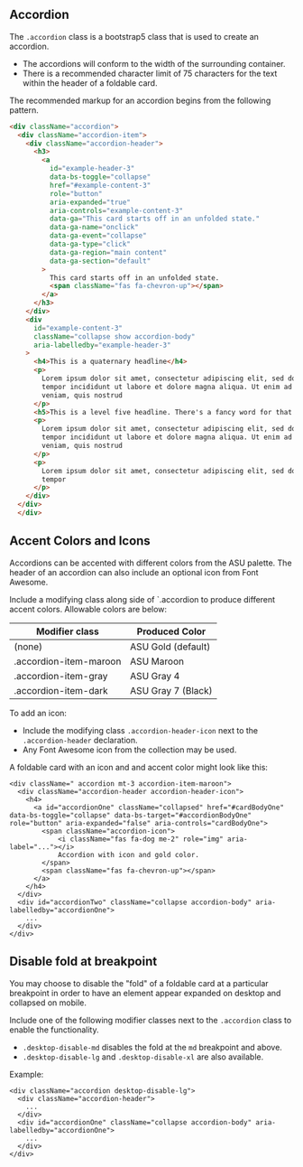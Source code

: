 
<Meta title="Atoms/Accordions/Readme" />

## Accordion

The `.accordion` class is a bootstrap5 class that is used to create an accordion.

- The accordions will conform to the width of the surrounding container.
- There is a recommended character limit of 75 characters for the text within the header of a foldable card.

The recommended markup for an accordion begins from the following pattern.

```html
<div className="accordion">
  <div className="accordion-item">
    <div className="accordion-header">
      <h3>
        <a
          id="example-header-3"
          data-bs-toggle="collapse"
          href="#example-content-3"
          role="button"
          aria-expanded="true"
          aria-controls="example-content-3"
          data-ga="This card starts off in an unfolded state."
          data-ga-name="onclick"
          data-ga-event="collapse"
          data-ga-type="click"
          data-ga-region="main content"
          data-ga-section="default"
        >
          This card starts off in an unfolded state.
          <span className="fas fa-chevron-up"></span>
        </a>
      </h3>
    </div>
    <div
      id="example-content-3"
      className="collapse show accordion-body"
      aria-labelledby="example-header-3"
    >
      <h4>This is a quaternary headline</h4>
      <p>
        Lorem ipsum dolor sit amet, consectetur adipiscing elit, sed do eiusmod
        tempor incididunt ut labore et dolore magna aliqua. Ut enim ad minim
        veniam, quis nostrud
      </p>
      <h5>This is a level five headline. There's a fancy word for that too.</h5>
      <p>
        Lorem ipsum dolor sit amet, consectetur adipiscing elit, sed do eiusmod
        tempor incididunt ut labore et dolore magna aliqua. Ut enim ad minim
        veniam, quis nostrud
      </p>
      <p>
        Lorem ipsum dolor sit amet, consectetur adipiscing elit, sed do eiusmod
        tempor
      </p>
    </div>
  </div>
  </div>
```

## Accent Colors and Icons

Accordions can be accented with different colors from the ASU palette. The header of an accordion can also include an optional icon from Font Awesome.

Include a modifying class along side of `.accordion to produce different accent colors. Allowable colors are below:

| Modifier class | Produced Color     |
| -------------- | ------------------ |
| (none)         | ASU Gold (default) |
| .accordion-item-maroon   | ASU Maroon         |
| .accordion-item-gray     | ASU Gray 4         |
| .accordion-item-dark     | ASU Gray 7 (Black) |

To add an icon:

- Include the modifying class `.accordion-header-icon` next to the `.accordion-header` declaration.
- Any Font Awesome icon from the collection may be used.

A foldable card with an icon and and accent color might look like this:

```
<div className=" accordion mt-3 accordion-item-maroon">
  <div className="accordion-header accordion-header-icon">
    <h4>
      <a id="accordionOne" className="collapsed" href="#cardBodyOne" data-bs-toggle="collapse" data-bs-target="#accordionBodyOne" role="button" aria-expanded="false" aria-controls="cardBodyOne">
        <span className="accordion-icon">
            <i className="fas fa-dog me-2" role="img" aria-label="..."></i>
            Accordion with icon and gold color.
        </span>
        <span className="fas fa-chevron-up"></span>
      </a>
    </h4>
  </div>
  <div id="accordionTwo" className="collapse accordion-body" aria-labelledby="accordionOne">
    ...
  </div>
</div>
```

## Disable fold at breakpoint

You may choose to disable the "fold" of a foldable card at a particular breakpoint in order to have an element appear expanded on desktop and collapsed on mobile.

Include one of the following modifier classes next to the `.accordion` class to enable the functionality.

- `.desktop-disable-md` disables the fold at the `md` breakpoint and above.
- `.desktop-disable-lg` and `.desktop-disable-xl` are also available.

Example:

```
<div className="accordion desktop-disable-lg">
  <div className="accordion-header">
    ...
  </div>
  <div id="accordionOne" className="collapse accordion-body" aria-labelledby="accordionOne">
    ...
  </div>
</div>
